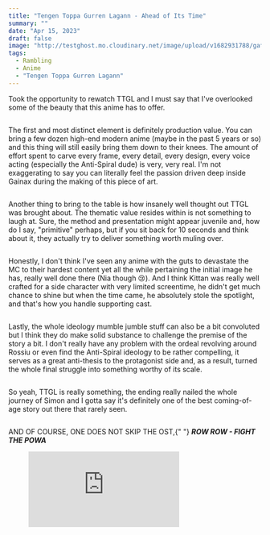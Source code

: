 ```yaml
---
title: "Tengen Toppa Gurren Lagann - Ahead of Its Time"
summary: ""
date: "Apr 15, 2023"
draft: false
image: "http://testghost.mo.cloudinary.net/image/upload/v1682931788/gaftonosh/2023/05/tengen-toppa-gurren-lagann-4k-1m2.webp"
tags:
  - Rambling
  - Anime
  - "Tengen Toppa Gurren Lagann"
---
```


<div className="richtext pb-8">
  <p>
    Took the opportunity to rewatch TTGL and I must say that I've overlooked
    some of the beauty that this anime has to offer.
  </p>
  <figure className="kg-card kg-image-card">
    <img
      src="http://res.cloudinary.com/dxyxhzwdx/image/upload/q_80/v1/gaftonosh/2023/04/2023-04-15-23_56_21--Anipakku--Tengen-Toppa-Gurren-Lagann-25.mkv---VLC-media-player.webp"
      alt=""
      height={1600}
      loading="lazy"
      width={2844}
      className="kg-image hoverZoomLink"
    />
  </figure>
  <p>
    The first and most distinct element is definitely production value. You can
    bring a few dozen high-end modern anime (maybe in the past 5 years or so)
    and this thing will still easily bring them down to their knees. The amount
    of effort spent to carve every frame, every detail, every design, every
    voice acting (especially the Anti-Spiral dude) is very, very real. I'm not
    exaggerating to say you can literally feel the passion driven deep inside
    Gainax during the making of this piece of art.
  </p>
  <figure className="kg-card kg-gallery-card kg-width-wide">
    <div className="kg-gallery-container">
      <div className="kg-gallery-row">
        <div className="kg-gallery-image">
          <img
            src="http://res.cloudinary.com/dxyxhzwdx/image/upload/q_80/v1/gaftonosh/2023/04/2023-04-16-00_04_46--Anipakku--Tengen-Toppa-Gurren-Lagann-26.mkv---VLC-media-player.webp"
            alt=""
            height={1600}
            loading="lazy"
            width={2833}
            className="hoverZoomLink"
          />
        </div>
        <div className="kg-gallery-image">
          <img
            src="http://res.cloudinary.com/dxyxhzwdx/image/upload/q_80/v1/gaftonosh/2023/04/2017-10-19-18_11_36-a.mkv---VLC-media-player.webp"
            alt=""
            height={1080}
            loading="lazy"
            width={1920}
            className="hoverZoomLink"
          />
        </div>
        <div className="kg-gallery-image">
          <img
            src="http://res.cloudinary.com/dxyxhzwdx/image/upload/q_80/v1/gaftonosh/2023/04/2023-04-15-23_54_45--Anipakku--Tengen-Toppa-Gurren-Lagann-26.mkv---VLC-media-player.webp"
            alt=""
            height={1600}
            loading="lazy"
            width={2841}
            className="hoverZoomLink"
          />
        </div>
      </div>
    </div>
  </figure>
  <p>
    Another thing to bring to the table is how insanely well thought out TTGL
    was brought about. The thematic value resides within is not something to
    laugh at. Sure, the method and presentation might appear juvenile and, how
    do I say, "primitive" perhaps, but if you sit back for 10 seconds and think
    about it, they actually try to deliver something worth muling over.
  </p>
  <figure className="kg-card kg-image-card">
    <img
      src="http://res.cloudinary.com/dxyxhzwdx/image/upload/q_80/v1/gaftonosh/2023/04/2023-04-16-00_05_47--Anipakku--Tengen-Toppa-Gurren-Lagann-27.mkv---VLC-media-player.webp"
      alt=""
      height={1600}
      loading="lazy"
      width={2832}
      className="kg-image hoverZoomLink"
    />
  </figure>
  <p>
    Honestly, I don't think I've seen any anime with the guts to devastate the
    MC to their hardest content yet all the while pertaining the initial image
    he has, really well done there (Nia though 😢). And I think Kittan was
    really well crafted for a side character with very limited screentime, he
    didn't get much chance to shine but when the time came, he absolutely stole
    the spotlight, and that's how you handle supporting cast.
  </p>
  <figure className="kg-card kg-gallery-card kg-width-wide">
    <div className="kg-gallery-container">
      <div className="kg-gallery-row">
        <div className="kg-gallery-image">
          <img
            src="http://res.cloudinary.com/dxyxhzwdx/image/upload/q_80/v1/gaftonosh/2023/04/2023-04-16-00_17_03--Anipakku--Tengen-Toppa-Gurren-Lagann-25.mkv---VLC-media-player.webp"
            alt=""
            height={1597}
            loading="lazy"
            width={2843}
            className="hoverZoomLink"
          />
        </div>
        <div className="kg-gallery-image">
          <img
            src="http://res.cloudinary.com/dxyxhzwdx/image/upload/q_80/v1/gaftonosh/2023/04/2023-04-16-00_06_51--Anipakku--Tengen-Toppa-Gurren-Lagann-25.mkv---VLC-media-player.webp"
            alt=""
            height={1600}
            loading="lazy"
            width={2840}
            className="hoverZoomLink"
          />
        </div>
      </div>
    </div>
  </figure>
  <p>
    Lastly, the whole ideology mumble jumble stuff can also be a bit convoluted
    but I think they do make solid substance to challenge the premise of the
    story a bit. I don't really have any problem with the ordeal revolving
    around Rossiu or even find the Anti-Spiral ideology to be rather compelling,
    it serves as a great anti-thesis to the protagonist side and, as a result,
    turned the whole final struggle into something worthy of its scale.
  </p>
  <figure className="kg-card kg-image-card">
    <img
      src="http://res.cloudinary.com/dxyxhzwdx/image/upload/q_80/v1/gaftonosh/2023/04/2023-04-16-00_01_27--Anipakku--Tengen-Toppa-Gurren-Lagann-27.mkv---VLC-media-player.webp"
      alt=""
      height={1600}
      loading="lazy"
      width={2841}
      className="kg-image hoverZoomLink"
    />
  </figure>
  <p>
    So yeah, TTGL is really something, the ending really nailed the whole
    journey of Simon and I gotta say it's definitely one of the best
    coming-of-age story out there that rarely seen.
  </p>
  <figure className="kg-card kg-gallery-card kg-width-wide">
    <div className="kg-gallery-container">
      <div className="kg-gallery-row">
        <div className="kg-gallery-image">
          <img
            src="http://res.cloudinary.com/dxyxhzwdx/image/upload/q_80/v1/gaftonosh/2023/04/gurren-lagann-screenshot-07-1667674400697406333650-1667709548024-1667709548136184995318.webp"
            alt=""
            height={675}
            loading="lazy"
            width={1200}
            className="hoverZoomLink"
          />
        </div>
        <div className="kg-gallery-image">
          <img
            src="http://res.cloudinary.com/dxyxhzwdx/image/upload/q_80/v1/gaftonosh/2023/04/2023-04-16-00_10_53--Anipakku--Tengen-Toppa-Gurren-Lagann-27.mkv---VLC-media-player.webp"
            alt=""
            height={1600}
            loading="lazy"
            width={2839}
            className="hoverZoomLink"
          />
        </div>
        <div className="kg-gallery-image">
          <img
            src="http://res.cloudinary.com/dxyxhzwdx/image/upload/q_80/v1/gaftonosh/2023/04/2023-04-16-00_11_59--Anipakku--Tengen-Toppa-Gurren-Lagann-27.mkv---VLC-media-player.webp"
            alt=""
            height={1600}
            loading="lazy"
            width={2840}
            className="hoverZoomLink"
          />
        </div>
      </div>
    </div>
  </figure>
  <p>
    AND OF COURSE, ONE DOES NOT SKIP THE OST,{" "}
    <strong>
      <em>ROW ROW - FIGHT THE POWA</em>
    </strong>
  </p>
  <figure className="kg-card kg-embed-card">
    <iframe
      allow="accelerometer; autoplay; clipboard-write; encrypted-media; gyroscope; picture-in-picture; web-share"
      allowFullScreen=""
      frameBorder={0}
      height={113}
      src="https://www.youtube.com/embed/VT6LFOIofRE?feature=oembed"
      title='"Libera Me From Hell" with subs'
      width={200}
    />
  </figure>
</div>
